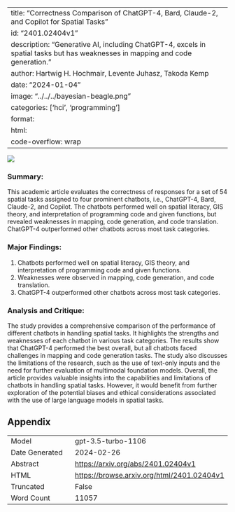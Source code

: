 
---
title: "Correctness Comparison of ChatGPT-4, Bard, Claude-2, and Copilot for Spatial Tasks"
id: "2401.02404v1"
description: "Generative AI, including ChatGPT-4, excels in spatial tasks but has weaknesses in mapping and code generation."
author: Hartwig H. Hochmair, Levente Juhasz, Takoda Kemp
date: "2024-01-04"
image: "../../../bayesian-beagle.png"
categories: ['hci', 'programming']
format:
  html:
    code-overflow: wrap
---

![](../../../bayesian-beagle.png)

### Summary:
This academic article evaluates the correctness of responses for a set of 54 spatial tasks assigned to four prominent chatbots, i.e., ChatGPT-4, Bard, Claude-2, and Copilot. The chatbots performed well on spatial literacy, GIS theory, and interpretation of programming code and given functions, but revealed weaknesses in mapping, code generation, and code translation. ChatGPT-4 outperformed other chatbots across most task categories.

### Major Findings:
1. Chatbots performed well on spatial literacy, GIS theory, and interpretation of programming code and given functions.
2. Weaknesses were observed in mapping, code generation, and code translation.
3. ChatGPT-4 outperformed other chatbots across most task categories.

### Analysis and Critique:
The study provides a comprehensive comparison of the performance of different chatbots in handling spatial tasks. It highlights the strengths and weaknesses of each chatbot in various task categories. The results show that ChatGPT-4 performed the best overall, but all chatbots faced challenges in mapping and code generation tasks. The study also discusses the limitations of the research, such as the use of text-only inputs and the need for further evaluation of multimodal foundation models. Overall, the article provides valuable insights into the capabilities and limitations of chatbots in handling spatial tasks. However, it would benefit from further exploration of the potential biases and ethical considerations associated with the use of large language models in spatial tasks.

## Appendix

|          |          |
|----------|----------|
| Model     | gpt-3.5-turbo-1106       |
| Date Generated     | 2024-02-26       |
| Abstract | [https://arxiv.org/abs/2401.02404v1](https://arxiv.org/abs/2401.02404v1)        |
| HTML     | [https://browse.arxiv.org/html/2401.02404v1](https://browse.arxiv.org/html/2401.02404v1)       |
| Truncated       | False       |
| Word Count       | 11057       |